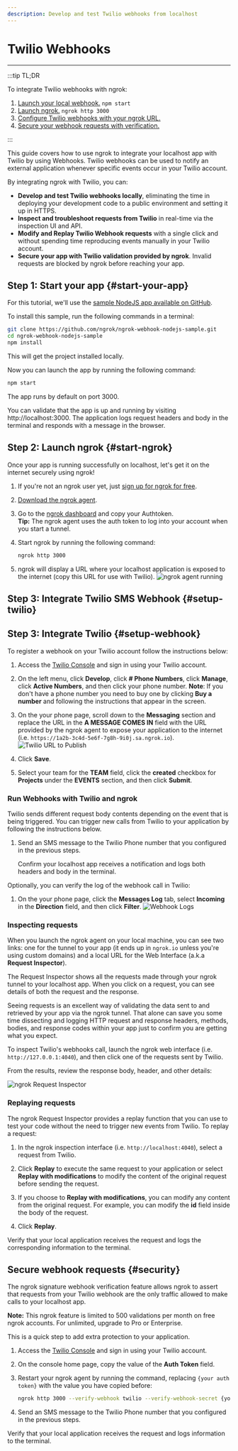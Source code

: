 ```yaml
---
description: Develop and test Twilio webhooks from localhost
---
```


# Twilio Webhooks
------------

:::tip TL;DR

To integrate Twilio webhooks with ngrok:
1. [Launch your local webhook.](#start-your-app) `npm start`
1. [Launch ngrok.](#start-ngrok) `ngrok http 3000`
1. [Configure Twilio webhooks with your ngrok URL.](#setup-webhook)
1. [Secure your webhook requests with verification.](#security)

:::


This guide covers how to use ngrok to integrate your localhost app with Twilio by using Webhooks.
Twilio webhooks can be used to notify an external application whenever specific events occur in your Twilio account. 

By integrating ngrok with Twilio, you can:

- **Develop and test Twilio webhooks locally**, eliminating the time in deploying your development code to a public environment and setting it up in HTTPS.
- **Inspect and troubleshoot requests from Twilio** in real-time via the inspection UI and API.
- **Modify and Replay Twilio Webhook requests** with a single click and without spending time reproducing events manually in your Twilio account.
- **Secure your app with Twilio validation provided by ngrok**. Invalid requests are blocked by ngrok before reaching your app.


## **Step 1**: Start your app {#start-your-app}

For this tutorial, we'll use the [sample NodeJS app available on GitHub](https://github.com/ngrok/ngrok-webhook-nodejs-sample). 

To install this sample, run the following commands in a terminal:

```bash
git clone https://github.com/ngrok/ngrok-webhook-nodejs-sample.git
cd ngrok-webhook-nodejs-sample
npm install
```

This will get the project installed locally.

Now you can launch the app by running the following command: 

```bash
npm start
```

The app runs by default on port 3000. 

You can validate that the app is up and running by visiting http://localhost:3000. The application logs request headers and body in the terminal and responds with a message in the browser.


## **Step 2**: Launch ngrok {#start-ngrok}

Once your app is running successfully on localhost, let's get it on the internet securely using ngrok!

1. If you're not an ngrok user yet, just [sign up for ngrok for free](https://ngrok.com/signup).

1. [Download the ngrok agent](https://ngrok.com/download).

1. Go to the [ngrok dashboard](https://dashboard.ngrok.com) and copy your Authtoken. <br />
    **Tip:** The ngrok agent uses the auth token to log into your account when you start a tunnel.
    
1. Start ngrok by running the following command:
    ```bash
    ngrok http 3000
    ```

1. ngrok will display a URL where your localhost application is exposed to the internet (copy this URL for use with Twilio).
    ![ngrok agent running](/img/integrations/launch_ngrok_tunnel.png)

## **Step 3**: Integrate Twilio SMS Webhook {#setup-twilio}

## **Step 3**: Integrate Twilio {#setup-webhook}

To register a webhook on your Twilio account follow the instructions below:

1. Access the [Twilio Console](https://console.twilio.com/) and sign in using your Twilio account.

1. On the left menu, click **Develop**, click **# Phone Numbers**, click **Manage**, click **Active Numbers**, and then click your phone number.
    **Note**: If you don't have a phone number you need to buy one by clicking **Buy a number** and following the instructions that appear in the screen.

1. On the your phone page, scroll down to the **Messaging** section and replace the URL in the **A MESSAGE COMES IN** field with the URL provided by the ngrok agent to expose your application to the internet (i.e. `https://1a2b-3c4d-5e6f-7g8h-9i0j.sa.ngrok.io`).
    ![Twilio URL to Publish](img/ngrok_url_configuration_twilio.png)

1. Click **Save**.

1. Select your team for the **TEAM** field, click the **created** checkbox for **Projects** under the **EVENTS** section, and then click **Submit**.


### Run Webhooks with Twilio and ngrok

Twilio sends different request body contents depending on the event that is being triggered.
You can trigger new calls from Twilio to your application by following the instructions below.

1. Send an SMS message to the Twilio Phone number that you configured in the previous steps.

    Confirm your localhost app receives a notification and logs both headers and body in the terminal.

Optionally, you can verify the log of the webhook call in Twilio:

1. On the your phone page, click the **Messages Log** tab, select **Incoming** in the **Direction** field, and then click **Filter**.
    ![Webhook Logs](img/ngrok_logs_twilio.png)


### Inspecting requests

When you launch the ngrok agent on your local machine, you can see two links: one for the tunnel to your app (it ends up in `ngrok.io` unless you're using custom domains) and a local URL for the Web Interface (a.k.a **Request Inspector**).

The Request Inspector shows all the requests made through your ngrok tunnel to your localhost app. When you click on a request, you can see details of both the request and the response.

Seeing requests is an excellent way of validating the data sent to and retrieved by your app via the ngrok tunnel. That alone can save you some time dissecting and logging HTTP request and response headers, methods, bodies, and response codes within your app just to confirm you are getting what you expect.

To inspect Twilio's webhooks call, launch the ngrok web interface (i.e. `http://127.0.0.1:4040`), and then click one of the requests sent by Twilio.

From the results, review the response body, header, and other details:

![ngrok Request Inspector](img/ngrok_introspection_twilio_webhooks.png)


### Replaying requests

The ngrok Request Inspector provides a replay function that you can use to test your code without the need to trigger new events from Twilio. To replay a request:

1. In the ngrok inspection interface (i.e. `http://localhost:4040`), select a request from Twilio.

1. Click **Replay** to execute the same request to your application or select **Replay with modifications** to modify the content of the original request before sending the request.

1. If you choose to **Replay with modifications**, you can modify any content from the original request. For example, you can modify the **id** field inside the body of the request.

1. Click **Replay**.

Verify that your local application receives the request and logs the corresponding information to the terminal.


## Secure webhook requests {#security}

The ngrok signature webhook verification feature allows ngrok to assert that requests from your Twilio webhook are the only traffic allowed to make calls to your localhost app.

**Note:** This ngrok feature is limited to 500 validations per month on free ngrok accounts. For unlimited, upgrade to Pro or Enterprise.

This is a quick step to add extra protection to your application.

1. Access the [Twilio Console](https://console.twilio.com/) and sign in using your Twilio account.

1. On the console home page, copy the value of the **Auth Token** field.

1. Restart your ngrok agent by running the command, replacing `{your auth token}` with the value you have copied before:
    ```bash
    ngrok http 3000 --verify-webhook twilio --verify-webhook-secret {your auth token}
    ```

1. Send an SMS message to the Twilio Phone number that you configured in the previous steps.

Verify that your local application receives the request and logs information to the terminal.
